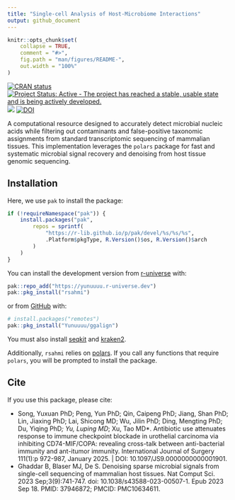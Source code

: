 ```yaml
---
title: "Single-cell Analysis of Host-Microbiome Interactions"
output: github_document
---
```


<!-- README.md is generated from README.Rmd. Please edit that file -->

```r
knitr::opts_chunk$set(
    collapse = TRUE,
    comment = "#>",
    fig.path = "man/figures/README-",
    out.width = "100%"
)
```

<!-- badges: start -->
[![CRAN status](https://www.r-pkg.org/badges/version/rsahmi)](https://CRAN.R-project.org/package=rsahmi)
[![Project Status: Active - The project has reached a stable, usable state and is being actively developed.](https://www.repostatus.org/badges/latest/active.svg)](https://www.repostatus.org/#active)
[![](https://cranlogs.r-pkg.org/badges/rsahmi)](https://cran.r-project.org/package=rsahmi)
[![DOI](https://zenodo.org/badge/605180683.svg)](https://doi.org/10.5281/zenodo.15076675)
<!-- badges: end -->

A computational resource designed to accurately detect microbial nucleic acids
while filtering out contaminants and false-positive taxonomic assignments from
standard transcriptomic sequencing of mammalian tissues. This implementation
leverages the `polars` package for fast and systematic microbial signal recovery
and denoising from host tissue genomic sequencing.

## Installation
Here, we use `pak` to install the package:
```r
if (!requireNamespace("pak")) {
    install.packages("pak",
        repos = sprintf(
            "https://r-lib.github.io/p/pak/devel/%s/%s/%s",
            .Platform$pkgType, R.Version()$os, R.Version()$arch
        )
    )
}
```

You can install the development version from
[r-universe](https://yunuuuu.r-universe.dev/rsahmi) with:
```r
pak::repo_add("https://yunuuuu.r-universe.dev")
pak::pkg_install("rsahmi")
```

or from [GitHub](https://github.com/Yunuuuu/rsahmi) with:
```r
# install.packages("remotes")
pak::pkg_install("Yunuuuu/ggalign")
```

You must also install [seqkit](https://bioinf.shenwei.me/seqkit/) and
[kraken2](https://github.com/DerrickWood/kraken2/wiki/Manual).

Additionally, `rsahmi` relies on [polars](https://rpolars.github.io/index.html).
If you call any functions that require `polars`, you will be prompted to install
the package.

## Cite
If you use this package, please cite:

 - Song, Yuxuan PhD; Peng, Yun PhD; Qin, Caipeng PhD; Jiang, Shan PhD; Lin,
 Jiaxing PhD; Lai, Shicong MD; Wu, Jilin PhD; Ding, Mengting PhD; Du, Yiqing
 PhD*; Yu, Luping MD*; Xu, Tao MD*. Antibiotic use attenuates response to immune
 checkpoint blockade in urothelial carcinoma via inhibiting CD74-MIF/COPA:
 revealing cross-talk between anti-bacterial immunity and ant-itumor immunity.
 International Journal of Surgery 111(1):p 972-987, January 2025. | DOI:
 10.1097/JS9.0000000000001901.
 - Ghaddar B, Blaser MJ, De S. Denoising sparse microbial signals from
single-cell sequencing of mammalian host tissues. Nat Comput Sci. 2023
Sep;3(9):741-747. doi: 10.1038/s43588-023-00507-1. Epub 2023 Sep 18. PMID:
37946872; PMCID: PMC10634611.
